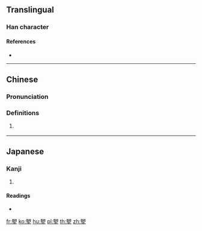 {{also|望}}
==Translingual==

===Han character===
{{Han char|rn=74|rad=月|as=10|sn=14|four=77104|canj=SBHG|ids=⿱⿰臣月王}}

====References====
* {{Han ref|kx=0506.240|dkj=14391|dj=0887.160|hdz=32101.040|uh=6722|ud=26402|bh=E1FB|bd=57851}}

----

==Chinese==
{{zh-forms}}

===Pronunciation===
{{zh-pron
|m=wàng
|c=mong6
|mc=y
|oc=y
|ma=
|cat=v
}}

===Definitions===
{{zh-hanzi}}

# {{zh-alt-form|望}} {{attention|zh|please check}}

----

==Japanese==

===Kanji===
{{ja-kanji|grade=|rs=月10}}

# {{defn|lang=ja|sort=月10}}

====Readings====
* {{ja-readings|on=[[ぼう]] (bō), [[もう]] (mō)|kun=[[もちづき]] (mochizuki)}}

[[fr:朢]]
[[ko:朢]]
[[hu:朢]]
[[pl:朢]]
[[th:朢]]
[[zh:朢]]